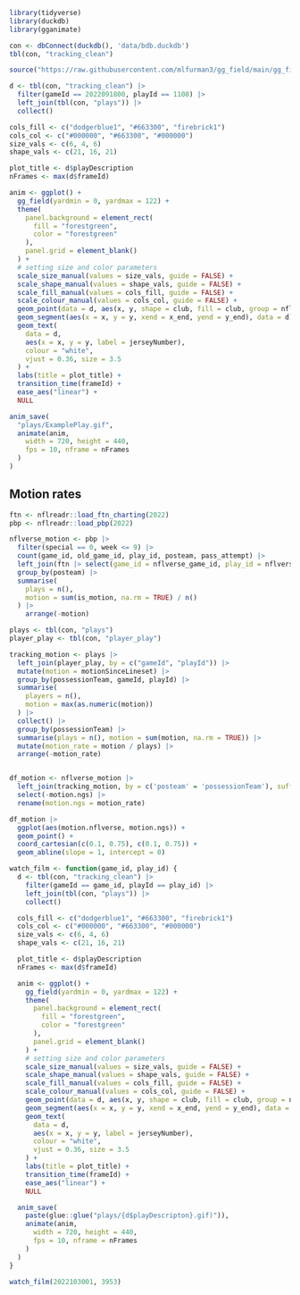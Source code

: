 
```r
library(tidyverse)
library(duckdb)
library(gganimate)

con <- dbConnect(duckdb(), 'data/bdb.duckdb')
tbl(con, "tracking_clean")
```

```r
source("https://raw.githubusercontent.com/mlfurman3/gg_field/main/gg_field.R")
```

```r
d <- tbl(con, "tracking_clean") |>
  filter(gameId == 2022091800, playId == 1108) |>
  left_join(tbl(con, "plays")) |>
  collect()

cols_fill <- c("dodgerblue1", "#663300", "firebrick1")
cols_col <- c("#000000", "#663300", "#000000")
size_vals <- c(6, 4, 6)
shape_vals <- c(21, 16, 21)

plot_title <- d$playDescription
nFrames <- max(d$frameId)

anim <- ggplot() +
  gg_field(yardmin = 0, yardmax = 122) +
  theme(
    panel.background = element_rect(
      fill = "forestgreen",
      color = "forestgreen"
    ),
    panel.grid = element_blank()
  ) +
  # setting size and color parameters
  scale_size_manual(values = size_vals, guide = FALSE) +
  scale_shape_manual(values = shape_vals, guide = FALSE) +
  scale_fill_manual(values = cols_fill, guide = FALSE) +
  scale_colour_manual(values = cols_col, guide = FALSE) +
  geom_point(data = d, aes(x, y, shape = club, fill = club, group = nflId, size = club, color = club)) +
  geom_segment(aes(x = x, y = y, xend = x_end, yend = y_end), data = d) +
  geom_text(
    data = d,
    aes(x = x, y = y, label = jerseyNumber),
    colour = "white",
    vjust = 0.36, size = 3.5
  ) +
  labs(title = plot_title) +
  transition_time(frameId) +
  ease_aes("linear") +
  NULL

anim_save(
  "plays/ExamplePlay.gif",
  animate(anim,
    width = 720, height = 440,
    fps = 10, nframe = nFrames
  )
)

```

## Motion rates

```r
ftn <- nflreadr::load_ftn_charting(2022)
pbp <- nflreadr::load_pbp(2022)

nflverse_motion <- pbp |>
  filter(special == 0, week <= 9) |>
  count(game_id, old_game_id, play_id, posteam, pass_attempt) |>
  left_join(ftn |> select(game_id = nflverse_game_id, play_id = nflverse_play_id, is_motion)) |>
  group_by(posteam) |>
  summarise(
    plays = n(),
    motion = sum(is_motion, na.rm = TRUE) / n()
  ) |>
    arrange(-motion)
```


```r
plays <- tbl(con, "plays")
player_play <- tbl(con, "player_play")

tracking_motion <- plays |>
  left_join(player_play, by = c("gameId", "playId")) |>
  mutate(motion = motionSinceLineset) |>
  group_by(possessionTeam, gameId, playId) |>
  summarise(
    players = n(),
    motion = max(as.numeric(motion))
  ) |>
  collect() |>
  group_by(possessionTeam) |>
  summarise(plays = n(), motion = sum(motion, na.rm = TRUE)) |>
  mutate(motion_rate = motion / plays) |>
  arrange(-motion_rate)


df_motion <- nflverse_motion |>
  left_join(tracking_motion, by = c('posteam' = 'possessionTeam'), suffix = c('.nflverse', '.ngs')) |>
  select(-motion.ngs) |>
  rename(motion.ngs = motion_rate)

df_motion |>
  ggplot(aes(motion.nflverse, motion.ngs)) +
  geom_point() +
  coord_cartesian(c(0.1, 0.75), c(0.1, 0.75)) +
  geom_abline(slope = 1, intercept = 0)

```



```r
watch_film <- function(game_id, play_id) {
  d <- tbl(con, "tracking_clean") |>
    filter(gameId == game_id, playId == play_id) |>
    left_join(tbl(con, "plays")) |>
    collect()

  cols_fill <- c("dodgerblue1", "#663300", "firebrick1")
  cols_col <- c("#000000", "#663300", "#000000")
  size_vals <- c(6, 4, 6)
  shape_vals <- c(21, 16, 21)

  plot_title <- d$playDescription
  nFrames <- max(d$frameId)

  anim <- ggplot() +
    gg_field(yardmin = 0, yardmax = 122) +
    theme(
      panel.background = element_rect(
        fill = "forestgreen",
        color = "forestgreen"
      ),
      panel.grid = element_blank()
    ) +
    # setting size and color parameters
    scale_size_manual(values = size_vals, guide = FALSE) +
    scale_shape_manual(values = shape_vals, guide = FALSE) +
    scale_fill_manual(values = cols_fill, guide = FALSE) +
    scale_colour_manual(values = cols_col, guide = FALSE) +
    geom_point(data = d, aes(x, y, shape = club, fill = club, group = nflId, size = club, color = club)) +
    geom_segment(aes(x = x, y = y, xend = x_end, yend = y_end), data = d) +
    geom_text(
      data = d,
      aes(x = x, y = y, label = jerseyNumber),
      colour = "white",
      vjust = 0.36, size = 3.5
    ) +
    labs(title = plot_title) +
    transition_time(frameId) +
    ease_aes("linear") +
    NULL

  anim_save(
    paste(glue::glue("plays/{d$playDescripton}.gif)")),
    animate(anim,
      width = 720, height = 440,
      fps = 10, nframe = nFrames
    )
  )
}

```


```r
watch_film(2022103001, 3953)
```
